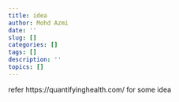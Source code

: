 ```yaml
---
title: idea
author: Mohd Azmi
date: ''
slug: []
categories: []
tags: []
description: ''
topics: []
---
```


refer https://quantifyinghealth.com/ for some idea
